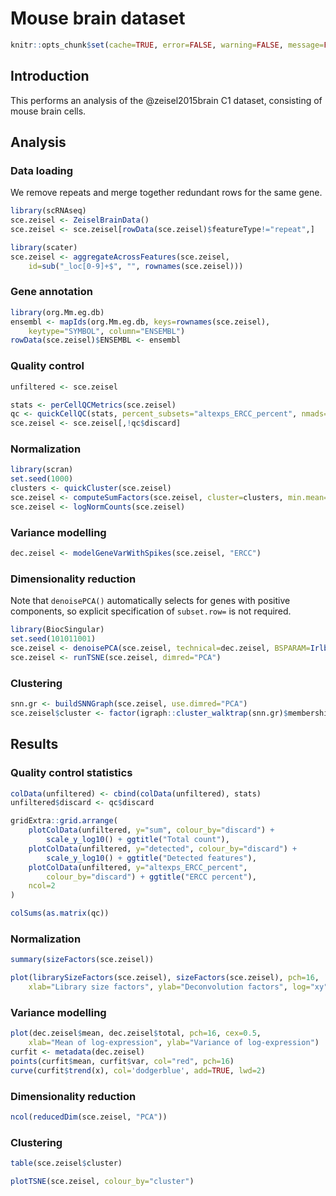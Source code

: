 # Mouse brain dataset 

```r
knitr::opts_chunk$set(cache=TRUE, error=FALSE, warning=FALSE, message=FALSE)
```

## Introduction

This performs an analysis of the @zeisel2015brain C1 dataset,
consisting of mouse brain cells.

## Analysis

### Data loading

We remove repeats and merge together redundant rows for the same gene.

```r
library(scRNAseq)
sce.zeisel <- ZeiselBrainData()
sce.zeisel <- sce.zeisel[rowData(sce.zeisel)$featureType!="repeat",]

library(scater)
sce.zeisel <- aggregateAcrossFeatures(sce.zeisel, 
    id=sub("_loc[0-9]+$", "", rownames(sce.zeisel)))
```

### Gene annotation

```r
library(org.Mm.eg.db)
ensembl <- mapIds(org.Mm.eg.db, keys=rownames(sce.zeisel), 
    keytype="SYMBOL", column="ENSEMBL")
rowData(sce.zeisel)$ENSEMBL <- ensembl
```

### Quality control

```r
unfiltered <- sce.zeisel
```

```r
stats <- perCellQCMetrics(sce.zeisel)
qc <- quickCellQC(stats, percent_subsets="altexps_ERCC_percent", nmads=3)
sce.zeisel <- sce.zeisel[,!qc$discard]
```

### Normalization

```r
library(scran)
set.seed(1000)
clusters <- quickCluster(sce.zeisel)
sce.zeisel <- computeSumFactors(sce.zeisel, cluster=clusters, min.mean=0.1)
sce.zeisel <- logNormCounts(sce.zeisel)
```

### Variance modelling

```r
dec.zeisel <- modelGeneVarWithSpikes(sce.zeisel, "ERCC")
```

### Dimensionality reduction

Note that `denoisePCA()` automatically selects for genes with positive components, 
so explicit specification of `subset.row=` is not required.

```r
library(BiocSingular)
set.seed(101011001)
sce.zeisel <- denoisePCA(sce.zeisel, technical=dec.zeisel, BSPARAM=IrlbaParam())
sce.zeisel <- runTSNE(sce.zeisel, dimred="PCA")
```

### Clustering

```r
snn.gr <- buildSNNGraph(sce.zeisel, use.dimred="PCA")
sce.zeisel$cluster <- factor(igraph::cluster_walktrap(snn.gr)$membership)
```

## Results

### Quality control statistics

```r
colData(unfiltered) <- cbind(colData(unfiltered), stats)
unfiltered$discard <- qc$discard

gridExtra::grid.arrange(
    plotColData(unfiltered, y="sum", colour_by="discard") +
        scale_y_log10() + ggtitle("Total count"),
    plotColData(unfiltered, y="detected", colour_by="discard") +
        scale_y_log10() + ggtitle("Detected features"),
    plotColData(unfiltered, y="altexps_ERCC_percent",
        colour_by="discard") + ggtitle("ERCC percent"),
    ncol=2
)
```

```r
colSums(as.matrix(qc))
```

### Normalization

```r
summary(sizeFactors(sce.zeisel))
```

```r
plot(librarySizeFactors(sce.zeisel), sizeFactors(sce.zeisel), pch=16,
    xlab="Library size factors", ylab="Deconvolution factors", log="xy")
```

### Variance modelling

```r
plot(dec.zeisel$mean, dec.zeisel$total, pch=16, cex=0.5,
    xlab="Mean of log-expression", ylab="Variance of log-expression")
curfit <- metadata(dec.zeisel)
points(curfit$mean, curfit$var, col="red", pch=16)
curve(curfit$trend(x), col='dodgerblue', add=TRUE, lwd=2)
```

### Dimensionality reduction

```r
ncol(reducedDim(sce.zeisel, "PCA"))
```

### Clustering

```r
table(sce.zeisel$cluster)
```

```r
plotTSNE(sce.zeisel, colour_by="cluster")
```


